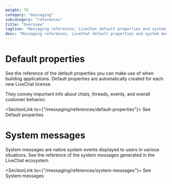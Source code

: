 ```yaml
---
weight: 70
category: "messaging"
subcategory: "references"
title: "Overview"
tagline: "Messaging references. LiveChat default properties and system messages."
desc: "Messaging references. LiveChat default properties and system messages."
---
```


# Default properties

See the reference of the default properties you can make use of when building applications. Default properties are automatically created for each new LiveChat license.

They convey important info about chats, threads, events, and overall customer behavior.

<SectionLink to={"/messaging/references/default-properties"}>
  See Default properties
</SectionLink>

# System messages

System messages are native system events displayed to users in various situations. See the reference of the system messages generated in the LiveChat ecosystem.

<SectionLink to={"/messaging/references/system-messages"}>
  See System messages
</SectionLink>
